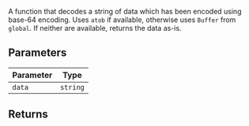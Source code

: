 A function that decodes a string of data which has been encoded using base-64 encoding.
Uses `atob` if available, otherwise uses `Buffer` from `global`. If neither are available, returns the data as-is.

## Parameters

| Parameter | Type |
| ------ | ------ |
| `data` | `string` |

## Returns
